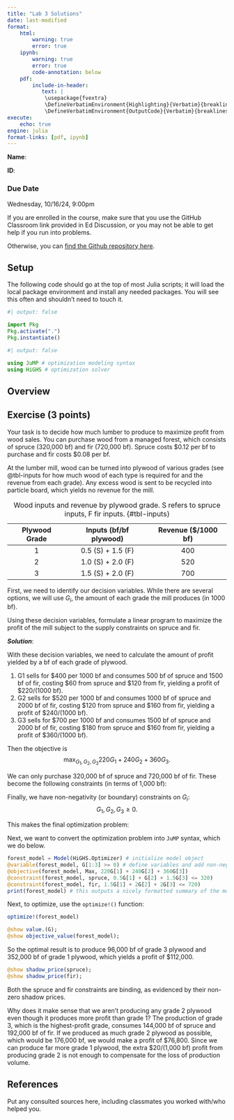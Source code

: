 ```yaml
---
title: "Lab 3 Solutions"
date: last-modified
format:
    html:        
        warning: true
        error: true
    ipynb:
        warning: true
        error: true
        code-annotation: below
    pdf:
        include-in-header: 
           text: |
            \usepackage{fvextra}
            \DefineVerbatimEnvironment{Highlighting}{Verbatim}{breaklines,commandchars=\\\{\}}
            \DefineVerbatimEnvironment{OutputCode}{Verbatim}{breaklines,commandchars=\\\{\}}
execute: 
    echo: true
engine: julia
format-links: [pdf, ipynb]
---
```


::: {.content-visible when-format="ipynb"}
**Name**:

**ID**:
:::

::: {.callout-important icon="false"}
### Due Date

Wednesday, 10/16/24, 9:00pm
:::

::: {.content-visible when-format="html"}
::: callout-caution
If you are enrolled in the course, make sure that you use the GitHub Classroom link provided in Ed Discussion, or you may not be able to get help if you run into problems.

Otherwise, you can [find the Github repository here]({{< var github_org.repo >}}/lab03).
:::
:::

## Setup

The following code should go at the top of most Julia scripts; it will load the local package environment and install any needed packages. You will see this often and shouldn't need to touch it.

```julia
#| output: false

import Pkg
Pkg.activate(".")
Pkg.instantiate()
```

```julia
#| output: false

using JuMP # optimization modeling syntax
using HiGHS # optimization solver
```


## Overview

## Exercise (3 points)

Your task is to decide how much lumber to produce to maximize profit from wood sales. You can purchase wood from a managed forest, which consists of spruce (320,000 bf) and fir (720,000 bf). Spruce costs $\$0.12$ per bf to purchase and fir costs $\$0.08$ per bf.

At the lumber mill, wood can be turned into plywood of various grades (see @tbl-inputs for how much wood of each type is required for and the revenue from each grade). Any excess wood is sent to be recycled into particle board, which yields no revenue for the mill. 


| Plywood Grade | Inputs (bf/bf plywood) | Revenue (\$/1000 bf) |
|:-------------:|:----------------------:|:--------------------:|
|       1       |   0.5 (S) + 1.5 (F)    |         400          |
|       2       |   1.0 (S) + 2.0 (F)    |         520          |
|       3       |   1.5 (S) + 2.0 (F)    |         700          |

: Wood inputs and revenue by plywood grade. S refers to spruce inputs, F fir inputs. {#tbl-inputs}


First, we need to identify our decision variables. While there are several options, we will use $G_i$, the amount of each grade the mill produces (in 1000 bf). 

Using these decision variables, formulate a linear program to maximize the profit of the mill subject to the supply constraints on spruce and fir.

***Solution***:

With these decision variables, we need to calculate the amount of profit yielded by a bf of each grade of plywood.

1. G1 sells for \$400 per 1000 bf and consumes 500 bf of spruce and 1500 bf of fir, costing \$60 from spruce and \$120 from fir, yielding a profit of \$220/(1000 bf).
2. G2 sells for \$520 per 1000 bf and consumes 1000 bf of spruce and 2000 bf of fir, costing \$120 from spruce and \$160 from fir, yielding a profit of \$240/(1000 bf).
3. G3 sells for \$700 per 1000 bf and consumes 1500 bf of spruce and 2000 bf of fir, costing \$180 from spruce and \$160 from fir, yielding a profit of \$360/(1000 bf).

Then the objective is
$$\max_{G_1, G_2, G_3} 220 G_1 + 240 G_2 + 360 G_3.$$

We can only purchase 320,000 bf of spruce and 720,000 bf of fir. These become the following constraints (in terms of 1,000 bf):

\begin{align*}
0.5G_1 + G_2 + 1.5 G_3 &\leq 320  \\
1.5G_1 + 2G_2 + 2G_3 & \leq 720
\end{align*}

Finally, we have non-negativity (or boundary) constraints on $G_i$:
$$G_1, G_2, G_3 \geq 0.$$

This makes the final optimization problem:

\begin{equation}
\begin{aligned}
& \max_{G_1, G_2, G_3} & 220 G_1 + 240 G_2 + 360 G_3\\
&\text{subject to} & \\
& & 0.5G_1 + G_2 + 1.5 G_3 \leq 320\\
& & 1.5G_1 + 2G_2 + 2G_3 & \leq 720\\
& & G_1, G_2, G_3 \geq 0
\end{aligned} \label{eq:problem}
\end{equation}

Next, we want to convert the optimization problem \eqref{eq:problem} into `JuMP` syntax, which we do below.

```julia
forest_model = Model(HiGHS.Optimizer) # initialize model object
@variable(forest_model, G[1:3] >= 0) # define variables and add non-negativity constraints
@objective(forest_model, Max, 220G[1] + 240G[2] + 360G[3])
@constraint(forest_model, spruce, 0.5G[1] + G[2] + 1.5G[3] <= 320)
@constraint(forest_model, fir, 1.5G[1] + 2G[2] + 2G[3] <= 720)
print(forest_model) # this outputs a nicely formatted summary of the model so you can check your specification
```

Next, to optimize, use the `optimize!()` function:

```julia
optimize!(forest_model)
```

```julia
@show value.(G);
@show objective_value(forest_model);
```

So the optimal result is to produce 96,000 bf of grade 3 plywood and 352,000 bf of grade 1 plywood, which yields a profit of \$112,000. 

```julia
@show shadow_price(spruce);
@show shadow_price(fir);
```

Both the spruce and fir constraints are binding, as evidenced by their non-zero shadow prices. 

Why does it make sense that we aren't producing any grade 2 plywood even though it produces more profit than grade 1? The production of grade 3, which is the highest-profit grade, consumes 144,000 bf of spruce and 192,000 bf of fir. If we produced as much grade 2 plywood as possible, which would be 176,000 bf, we would make a profit of \$76,800. Since we can produce far more grade 1 plywood, the extra \$20/(1,000 bf) profit from producing grade 2 is not enough to compensate for the loss of production volume.

## References

Put any consulted sources here, including classmates you worked with/who helped you.